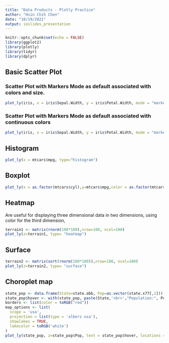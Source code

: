 ---
title: "Data Products - Plotly Practice"
author: "Hsin Chih Chen"
date: "10/19/2021"
output: ioslides_presentation
---

```{R Library Loading, include = FALSE}
knitr::opts_chunk$set(echo = FALSE)
library(ggplot2)
library(plotly)
library(tidyr)
library(dplyr)
```

## Basic Scatter Plot

### Scatter Plot with Markers Mode as default associated with colors and size.
```{R, warning = FALSE, message = FALSE, echo = TRUE}
plot_ly(iris, x = iris$Sepal.Width, y = iris$Petal.Width, mode = "markers", color = as.factor(iris$Species),size = iris$Sepal.Length)
```

### Scatter Plot with Markers Mode as default associated with continuous colors
```{R, warning = FALSE, message = FALSE, echo = TRUE}
plot_ly(iris, x = iris$Sepal.Width, y = iris$Petal.Width, mode = "markers", color = iris$Sepal.Length)
```

## Histogram
```{r, warning=FALSE, message=FALSE, echo=TRUE}
plot_ly(x = mtcars$mpg, type="histogram")
```

## Boxplot
```{r, warning=FALSE, message=FALSE, echo=TRUE}
plot_ly(x = as.factor(mtcars$cyl),y=mtcars$mpg,color = as.factor(mtcars$cyl),type="box")
```

## Heatmap
Are useful for displaying three dimensional data in two dimensions, 
using color for the third dimension,
```{r, warning=FALSE, message=FALSE, echo=TRUE}
terrain1 <- matrix(rnorm(100*100),nrow=100, ncol=100)
plot_ly(z=terrain1, type= "heatmap")
```


## Surface 

```{r, warning=FALSE, message=FALSE, echo=TRUE}
terrain2 <- matrix(sort(rnorm(100*100)),nrow=100, ncol=100)
plot_ly(z=terrain2, type= "surface")
```


## Choroplet map

```{r, warning=FALSE, message=FALSE, echo=TRUE}
state_pop <- data.frame(State=state.abb, Pop=as.vector(state.x77[,1]))
state_pop$hover <- with(state_pop, paste(State,'<br>',"Population:", Pop))
borders <- list(color = toRGB("red"))
map_options <- list(
  scope = 'usa',
  projection = list(type = 'albers usa'),
  showlakes = TRUE,
  lakecolor = toRGB('white')
)
plot_ly(state_pop, z=state_pop$Pop, text = state_pop$hover, locations = state_pop$State, type= 'choropleth', locationmode = 'USA states', color=state_pop$Pop, colors= 'Blues', marker=list(line=borders)) %>% layout(title='US Population in 1975', geo=map_options)
```
